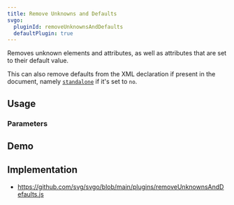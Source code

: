```yaml
---
title: Remove Unknowns and Defaults
svgo:
  pluginId: removeUnknownsAndDefaults
  defaultPlugin: true
---
```


Removes unknown elements and attributes, as well as attributes that are set to their default value.

This can also remove defaults from the XML declaration if present in the document, namely [`standalone`](https://www.w3.org/TR/REC-xml/#sec-rmd) if it's set to `no`.

## Usage

<PluginUsage />

### Parameters

<PluginParams />

## Demo

<PluginDemo />

## Implementation

- https://github.com/svg/svgo/blob/main/plugins/removeUnknownsAndDefaults.js
